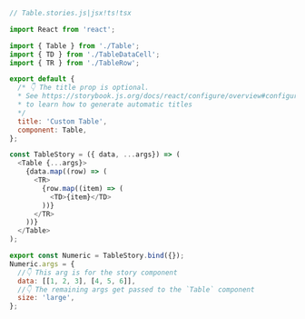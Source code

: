 ```js
// Table.stories.js|jsx!ts!tsx

import React from 'react';

import { Table } from './Table';
import { TD } from './TableDataCell';
import { TR } from './TableRow';

export default {
  /* 👇 The title prop is optional.
  * See https://storybook.js.org/docs/react/configure/overview#configure-story-loading
  * to learn how to generate automatic titles
  */
  title: 'Custom Table',
  component: Table,
};

const TableStory = ({ data, ...args}) => (
  <Table {...args}>
    {data.map((row) => (
      <TR>
        {row.map((item) => (
          <TD>{item}</TD>
        ))}
      </TR>
    ))}
  </Table>
);

export const Numeric = TableStory.bind({});
Numeric.args = {
  //👇 This arg is for the story component
  data: [[1, 2, 3], [4, 5, 6]],
  //👇 The remaining args get passed to the `Table` component
  size: 'large',
};
```